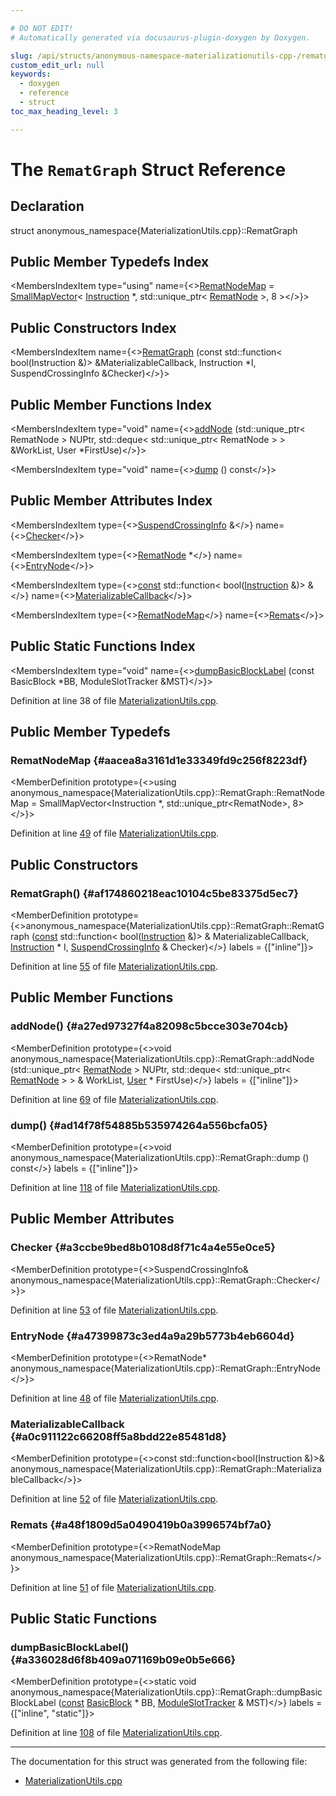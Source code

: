 ```yaml
---

# DO NOT EDIT!
# Automatically generated via docusaurus-plugin-doxygen by Doxygen.

slug: /api/structs/anonymous-namespace-materializationutils-cpp-/rematgraph
custom_edit_url: null
keywords:
  - doxygen
  - reference
  - struct
toc_max_heading_level: 3

---
```





# The `RematGraph` Struct Reference

<DoxygenPage pluginConfig={pluginConfig}>



## Declaration

<CodeBlock>struct anonymous_namespace{MaterializationUtils.cpp}::RematGraph</CodeBlock>

## Public Member Typedefs Index

<MembersIndex>

<MembersIndexItem
  type="using"
  name={<><a href="#aacea8a3161d1e33349fd9c256f8223df">RematNodeMap</a> = <a href="/docs/api/structs/llvm/smallmapvector">SmallMapVector</a>&lt; <a href="/docs/api/classes/llvm/instruction">Instruction</a> &#42;, std::unique&#95;ptr&lt; <a href="/docs/api/structs/anonymous-namespace-materializationutils-cpp-/rematgraph/rematnode">RematNode</a> &gt;, 8 &gt;</>}>
</MembersIndexItem>

</MembersIndex>

## Public Constructors Index

<MembersIndex>

<MembersIndexItem
  name={<><a href="#af174860218eac10104c5be83375d5ec7">RematGraph</a> (const std::function&lt; bool(Instruction &amp;)&gt; &amp;MaterializableCallback, Instruction &#42;I, SuspendCrossingInfo &amp;Checker)</>}>
</MembersIndexItem>

</MembersIndex>

## Public Member Functions Index

<MembersIndex>

<MembersIndexItem
  type="void"
  name={<><a href="#a27ed97327f4a82098c5bcce303e704cb">addNode</a> (std::unique&#95;ptr&lt; RematNode &gt; NUPtr, std::deque&lt; std::unique&#95;ptr&lt; RematNode &gt; &gt; &amp;WorkList, User &#42;FirstUse)</>}>
</MembersIndexItem>

<MembersIndexItem
  type="void"
  name={<><a href="#ad14f78f54885b535974264a556bcfa05">dump</a> () const</>}>
</MembersIndexItem>

</MembersIndex>

## Public Member Attributes Index

<MembersIndex>

<MembersIndexItem
  type={<><a href="/docs/api/classes/llvm/suspendcrossinginfo">SuspendCrossingInfo</a> &amp;</>}
  name={<><a href="#a3ccbe9bed8b0108d8f71c4a4e55e0ce5">Checker</a></>}>
</MembersIndexItem>

<MembersIndexItem
  type={<><a href="/docs/api/structs/anonymous-namespace-materializationutils-cpp-/rematgraph/rematnode">RematNode</a> &#42;</>}
  name={<><a href="#a47399873c3ed4a9a29b5773b4eb6604d">EntryNode</a></>}>
</MembersIndexItem>

<MembersIndexItem
  type={<><a href="/docs/api/files/lib/lib/target/lib/target/aarch64/aarch64promoteconstant-cpp/#a90f8350fecae261c25be85d38b451bff">const</a> std::function&lt; bool(<a href="/docs/api/classes/llvm/instruction">Instruction</a> &amp;)&gt; &amp;</>}
  name={<><a href="#a0c911122c66208ff5a8bdd22e85481d8">MaterializableCallback</a></>}>
</MembersIndexItem>

<MembersIndexItem
  type={<><a href="#aacea8a3161d1e33349fd9c256f8223df">RematNodeMap</a></>}
  name={<><a href="#a48f1809d5a0490419b0a3996574bf7a0">Remats</a></>}>
</MembersIndexItem>

</MembersIndex>

## Public Static Functions Index

<MembersIndex>

<MembersIndexItem
  type="void"
  name={<><a href="#a336028d6f8b409a071169b09e0b5e666">dumpBasicBlockLabel</a> (const BasicBlock &#42;BB, ModuleSlotTracker &amp;MST)</>}>
</MembersIndexItem>

</MembersIndex>


Definition at line 38 of file <a href="/docs/api/files/lib/lib/transforms/lib/transforms/coroutines/materializationutils-cpp">MaterializationUtils.cpp</a>.

<SectionDefinition>

## Public Member Typedefs

### RematNodeMap {#aacea8a3161d1e33349fd9c256f8223df}

<MemberDefinition
  prototype={<>using anonymous&#95;namespace&#123;MaterializationUtils.cpp&#125;::RematGraph::RematNodeMap = 
      SmallMapVector&lt;Instruction &#42;, std::unique&#95;ptr&lt;RematNode&gt;, 8&gt;</>}>

Definition at line <a href="/docs/api/files/lib/lib/transforms/lib/transforms/coroutines/materializationutils-cpp/#l00049">49</a> of file <a href="/docs/api/files/lib/lib/transforms/lib/transforms/coroutines/materializationutils-cpp">MaterializationUtils.cpp</a>.
</MemberDefinition>

</SectionDefinition>

<SectionDefinition>

## Public Constructors

### RematGraph() {#af174860218eac10104c5be83375d5ec7}

<MemberDefinition
  prototype={<>anonymous&#95;namespace&#123;MaterializationUtils.cpp&#125;::RematGraph::RematGraph (<a href="/docs/api/files/lib/lib/target/lib/target/aarch64/aarch64promoteconstant-cpp/#a90f8350fecae261c25be85d38b451bff">const</a> std::function&lt; bool(<a href="/docs/api/classes/llvm/instruction">Instruction</a> &amp;)&gt; &amp; MaterializableCallback, <a href="/docs/api/classes/llvm/instruction">Instruction</a> &#42; I, <a href="/docs/api/classes/llvm/suspendcrossinginfo">SuspendCrossingInfo</a> &amp; Checker)</>}
  labels = {["inline"]}>

Definition at line <a href="/docs/api/files/lib/lib/transforms/lib/transforms/coroutines/materializationutils-cpp/#l00055">55</a> of file <a href="/docs/api/files/lib/lib/transforms/lib/transforms/coroutines/materializationutils-cpp">MaterializationUtils.cpp</a>.
</MemberDefinition>

</SectionDefinition>

<SectionDefinition>

## Public Member Functions

### addNode() {#a27ed97327f4a82098c5bcce303e704cb}

<MemberDefinition
  prototype={<>void anonymous&#95;namespace&#123;MaterializationUtils.cpp&#125;::RematGraph::addNode (std::unique&#95;ptr&lt; <a href="/docs/api/structs/anonymous-namespace-materializationutils-cpp-/rematgraph/rematnode">RematNode</a> &gt; NUPtr, std::deque&lt; std::unique&#95;ptr&lt; <a href="/docs/api/structs/anonymous-namespace-materializationutils-cpp-/rematgraph/rematnode">RematNode</a> &gt; &gt; &amp; WorkList, <a href="/docs/api/classes/llvm/user">User</a> &#42; FirstUse)</>}
  labels = {["inline"]}>

Definition at line <a href="/docs/api/files/lib/lib/transforms/lib/transforms/coroutines/materializationutils-cpp/#l00069">69</a> of file <a href="/docs/api/files/lib/lib/transforms/lib/transforms/coroutines/materializationutils-cpp">MaterializationUtils.cpp</a>.
</MemberDefinition>

### dump() {#ad14f78f54885b535974264a556bcfa05}

<MemberDefinition
  prototype={<>void anonymous&#95;namespace&#123;MaterializationUtils.cpp&#125;::RematGraph::dump () const</>}
  labels = {["inline"]}>

Definition at line <a href="/docs/api/files/lib/lib/transforms/lib/transforms/coroutines/materializationutils-cpp/#l00118">118</a> of file <a href="/docs/api/files/lib/lib/transforms/lib/transforms/coroutines/materializationutils-cpp">MaterializationUtils.cpp</a>.
</MemberDefinition>

</SectionDefinition>

<SectionDefinition>

## Public Member Attributes

### Checker {#a3ccbe9bed8b0108d8f71c4a4e55e0ce5}

<MemberDefinition
  prototype={<>SuspendCrossingInfo&amp; anonymous&#95;namespace&#123;MaterializationUtils.cpp&#125;::RematGraph::Checker</>}>

Definition at line <a href="/docs/api/files/lib/lib/transforms/lib/transforms/coroutines/materializationutils-cpp/#l00053">53</a> of file <a href="/docs/api/files/lib/lib/transforms/lib/transforms/coroutines/materializationutils-cpp">MaterializationUtils.cpp</a>.
</MemberDefinition>

### EntryNode {#a47399873c3ed4a9a29b5773b4eb6604d}

<MemberDefinition
  prototype={<>RematNode&#42; anonymous&#95;namespace&#123;MaterializationUtils.cpp&#125;::RematGraph::EntryNode</>}>

Definition at line <a href="/docs/api/files/lib/lib/transforms/lib/transforms/coroutines/materializationutils-cpp/#l00048">48</a> of file <a href="/docs/api/files/lib/lib/transforms/lib/transforms/coroutines/materializationutils-cpp">MaterializationUtils.cpp</a>.
</MemberDefinition>

### MaterializableCallback {#a0c911122c66208ff5a8bdd22e85481d8}

<MemberDefinition
  prototype={<>const std::function&lt;bool(Instruction &amp;)&gt;&amp; anonymous&#95;namespace&#123;MaterializationUtils.cpp&#125;::RematGraph::MaterializableCallback</>}>

Definition at line <a href="/docs/api/files/lib/lib/transforms/lib/transforms/coroutines/materializationutils-cpp/#l00052">52</a> of file <a href="/docs/api/files/lib/lib/transforms/lib/transforms/coroutines/materializationutils-cpp">MaterializationUtils.cpp</a>.
</MemberDefinition>

### Remats {#a48f1809d5a0490419b0a3996574bf7a0}

<MemberDefinition
  prototype={<>RematNodeMap anonymous&#95;namespace&#123;MaterializationUtils.cpp&#125;::RematGraph::Remats</>}>

Definition at line <a href="/docs/api/files/lib/lib/transforms/lib/transforms/coroutines/materializationutils-cpp/#l00051">51</a> of file <a href="/docs/api/files/lib/lib/transforms/lib/transforms/coroutines/materializationutils-cpp">MaterializationUtils.cpp</a>.
</MemberDefinition>

</SectionDefinition>

<SectionDefinition>

## Public Static Functions

### dumpBasicBlockLabel() {#a336028d6f8b409a071169b09e0b5e666}

<MemberDefinition
  prototype={<>static void anonymous&#95;namespace&#123;MaterializationUtils.cpp&#125;::RematGraph::dumpBasicBlockLabel (<a href="/docs/api/files/lib/lib/target/lib/target/aarch64/aarch64promoteconstant-cpp/#a90f8350fecae261c25be85d38b451bff">const</a> <a href="/docs/api/classes/llvm/basicblock">BasicBlock</a> &#42; BB, <a href="/docs/api/classes/llvm/moduleslottracker">ModuleSlotTracker</a> &amp; MST)</>}
  labels = {["inline", "static"]}>

Definition at line <a href="/docs/api/files/lib/lib/transforms/lib/transforms/coroutines/materializationutils-cpp/#l00108">108</a> of file <a href="/docs/api/files/lib/lib/transforms/lib/transforms/coroutines/materializationutils-cpp">MaterializationUtils.cpp</a>.
</MemberDefinition>

</SectionDefinition>

<hr/>

The documentation for this struct was generated from the following file:

<ul>
<li><a href="/docs/api/files/lib/lib/transforms/lib/transforms/coroutines/materializationutils-cpp">MaterializationUtils.cpp</a></li>
</ul>

</DoxygenPage>

